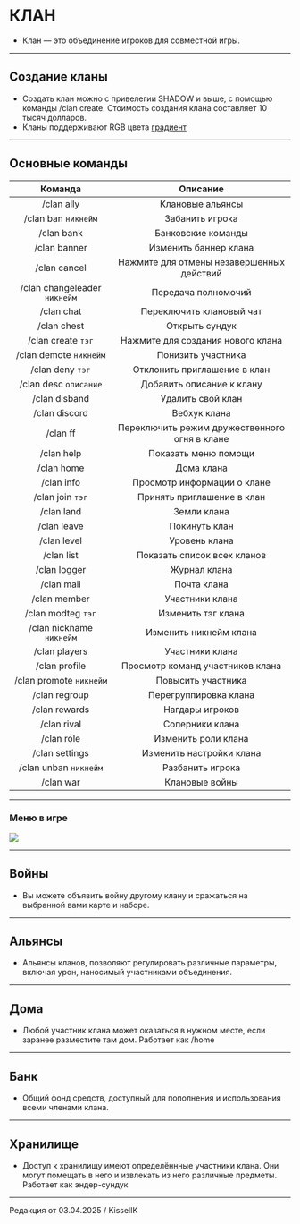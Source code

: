 # КЛАН

- Клан — это объединение игроков для совместной игры.

--------

## Создание кланы

- Создать клан можно с привелегии SHADOW и выше, с помощью команды /clan create. Стоимость создания клана составляет 10 тысяч долларов.
- Кланы поддерживают RGB цвета [градиент](https://www.birdflop.com/resources/rgb/?text=ETERNITY&format=%7B"color"%3A"%26x%26%241%26%242%26%243%26%244%26%245%26%246%24f%24c"%2C"char"%3A"%26"%7D)

--------

## Основные команды

| Команда | Описание |
| :---------: | :---------: |
| /clan ally | Клановые альянсы |
| /clan ban ```никнейм``` | Забанить игрока |
| /clan bank | Банковские команды |
| /clan banner | Изменить баннер клана |
| /clan cancel | Нажмите для отмены незавершенных действий |
| /clan changeleader ```никнейм``` | Передача полномочий |
| /clan chat | Переключить клановый чат |
| /clan chest | Открыть сундук |
| /clan create ```тэг``` | Нажмите для создания нового клана |
| /clan demote ```никнейм``` | Понизить участника |
| /clan deny ```тэг``` | Отклонить приглашение в клан |
| /clan desc ```описание``` | Добавить описание к клану |
| /clan disband | Удалить свой клан |
| /clan discord | Вебхук клана |
| /clan ff | Переключить режим дружественного огня в клане |
| /clan help | Показать меню помощи |
| /clan home | Дома клана |
| /clan info | Просмотр информации о клане |
| /clan join ```тэг``` | Принять приглашение в клан |
| /clan land | Земли клана |
| /clan leave | Покинуть клан |
| /clan level | Уровень клана |
| /clan list | Показать список всех кланов |
| /clan logger | Журнал клана |
| /clan mail | Почта клана |
| /clan member | Участники клана |
| /clan modteg ```тэг``` | Изменить тэг клана |
| /clan nickname ```никнейм``` | Изменить никнейм клана |
| /clan players | Участники клана |
| /clan profile | Просмотр команд участников клана |
| /clan promote ```никнейм``` | Повысить участника |
| /clan regroup | Перегруппировка клана |
| /clan rewards | Нагдары игроков |
| /clan rival | Соперники клана |
| /clan role | Изменить роли клана |
| /clan settings | Изменить настройки клана |
| /clan unban ```никнейм``` | Разбанить игрока |
| /clan war | Клановые войны |

--------

### Меню в игре

<img src="https://api.etty.su/wiki/clans/info/menu.jpg" />

--------

## Войны

- Вы можете объявить войну другому клану и сражаться на выбранной вами карте и наборе.

--------

## Альянсы

- Альянсы кланов, позволяют регулировать различные параметры, включая урон, наносимый участниками объединения.

--------

## Дома

- Любой участник клана может оказаться в нужном месте, если заранее разместите там дом. Работает как /home

--------

## Банк

- Общий фонд средств, доступный для пополнения и использования всеми членами клана.

--------

## Хранилище

- Доступ к хранилищу имеют определённные участники клана. Они могут помещать в него и извлекать из него различные предметы. Работает как эндер-сундук

--------

Редакция от 03.04.2025 / KisselIK
